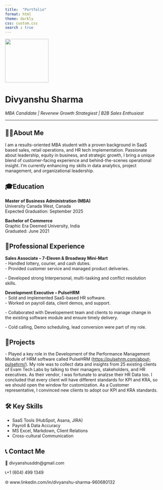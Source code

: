 ```yaml
---
title:  "Portfolio"
format: html
theme: darkly
css: custom.css
search : true
---
```


![](WhatsApp%20Image%202025-05-10%20at%2020.03.25_b64e89e6.jpg){fig-align="left" style="Circle" width="143"}

# Divyanshu Sharma

*MBA Candidate \| Revenew Growth Strategiest \| B2B Sales Enthusiast*

------------------------------------------------------------------------

## 🙋‍♂️About Me

I am a results-oriented MBA student with a proven background in SaaS based sales, retail operations, and HR tech implementation. Passionate about leadership, equity in business, and strategic growth, I bring a unique blend of customer-facing experience and behind-the-scenes operational insight. I’m currently enhancing my skills in data analytics, project management, and organizational leadership.

## 🎓Education

**Master of Business Administration (MBA)**\
University Canada West, Canada\
Expected Graduation: September 2025

**Bachelor of Commerce**\
Graphic Era Deemed University, India\
Graduated: June 2021

## 💼Professional Experience

**Sales Associate – 7-Eleven & Broadway Mini-Mart**\
- Handled lottery, courier, and cash duties.\
- Provided customer service and managed product deliveries.

\- Developed strong Interpersonal, multi-tasking and conflict resolution skills.

**Development Executive – PulseHRM**\
- Sold and implemented SaaS-based HR software.\
- Worked on payroll data, client demos, and support.

\- Collaborated with Developement team and clients to manage change in the existing software module and ensure timely delivery.

\- Cold calling, Demo scheduling, lead conversion were part of my role.

## 📁Projects

\- Played a key role in the Development of the Performance Management Module of HRM software called PulseHRM (<https://pulsehrm.com/about-pulsehrm/>). My role was to collect data and insights from 25 existing clients of Evam Tech Labs by talking to their managers, stakeholders, and HR executives. As their vendor, I was fortunate to analzse their HR Data too. I concluded that every client will have different standards for KPI and KRA, so we should open the window for customization. As a Customer representative, I convinced new clients to adopt our KPI and KRA standards.

## 🛠️ Key Skills

-   SaaS Tools (HubSpot, Asana, JIRA)\
-   Payroll & Data Accuracy\
-   MS Excel, Markdown, Client Relations\
-   Cross-cultural Communication

## 📞 Contact Me

📧 divyanshusddn\@gmail.com

📞+1 (604) 499 1349

🌐 www.linkedin.com/in/divyanshu-sharma-960680132